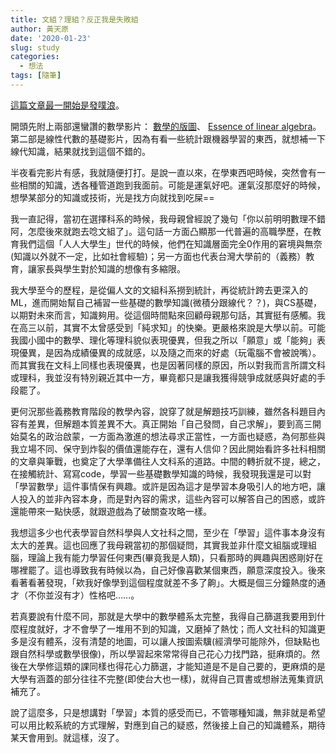 ```yaml
---
title: 文組？理組？反正我是失敗組
author: 黃天原
date: '2020-01-23'
slug: study
categories:
  - 想法
tags: [隨筆]
---
```

[這篇文章最一開始是發噗浪](https://www.plurk.com/p/nkae8s)。  

開頭先附上兩部還蠻讚的數學影片： [數學的版圖](https://youtu.be/OmJ-4B-mS-Y)、 [Essence of linear algebra](https://www.youtube.com/playlist?list=PLZHQObOWTQDPD3MizzM2xVFitgF8hE_ab)。第二部是線性代數的基礎影片，因為有看一些統計跟機器學習的東西，就想補一下線代知識，結果就找到這個不錯的。  

半夜看完影片有感，我就隨便打打。是說一直以來，在學東西吧時候，突然會有一些相關的知識，透各種管道跑到我面前。可能是運氣好吧。運氣沒那麼好的時候，想學某部分的知識或技術，光是找方向就找到吃屎==  

我一直記得，當初在選擇科系的時候，我母親曾經說了幾句「你以前明明數理不錯阿，怎麼後來就跑去唸文組了」。這句話一方面凸顯那一代普遍的高職學歷，在教育我們這個「人人大學生」世代的時候，他們在知識層面完全0作用的窘境與無奈(知識以外就不一定，比如社會經驗)；另一方面也代表台灣大學前的（義務）教育，讓家長與學生對於知識的想像有多縮限。  

我大學至今的歷程，是從偏人文的文組科系撈到統計，再從統計跨去更深入的ML，進而開始幫自己補習一些基礎的數學知識(微積分跟線代？？)，與CS基礎，以期對未來而言，知識夠用。從這個時間點來回顧母親那句話，其實挺有感觸。我在高三以前，其實不太曾感受到「純求知」的快樂。更嚴格來說是大學以前。可能我國小國中的數學、理化等理科貌似表現優異，但我之所以「願意」或「能夠」表現優異，是因為成績優異的成就感，以及隨之而來的好處（玩電腦不會被說嘴）。而其實我在文科上同樣也表現優異，也是因著同樣的原因，所以對我而言所謂文科或理科，我並沒有特別親近其中一方，畢竟都只是讓我獲得競爭成就感與好處的手段罷了。  

更何況那些義務教育階段的教學內容，說穿了就是解題技巧訓練，雖然各科題目內容有差異，但解題本質差異不大。真正開始「自己發問，自己求解」，要到高三開始莫名的政治啟蒙，一方面為激進的想法尋求正當性，一方面也疑惑，為何那些與我立場不同、保守到炸裂的價值還能存在，還有人信仰？因此開始看許多社科相關的文章與筆戰，也奠定了大學準備往人文科系的道路。中間的轉折就不提，總之，在接觸統計、寫寫code，學習一些基礎數學知識的時候，我發現我還是可以對「學習數學」這件事情保有興趣。或許是因為這才是學習本身吸引人的地方吧，讓人投入的並非內容本身，而是對內容的需求，這些內容可以解答自己的困惑，或許還能帶來一點快感，就跟遊戲為了破關查攻略一樣。  

我想這多少也代表學習自然科學與人文社科之間，至少在「學習」這件事本身沒有太大的差異。這也回應了我母親當初的那個疑問，其實我並非什麼文組腦或理組腦，理論上我有能力學習任何東西(畢竟我是人類)，只看那時的興趣與困惑剛好在哪裡罷了。這也導致我有時候以為，自己好像喜歡某個東西，願意深度投入。後來看著看著發現，「欸我好像學到這個程度就差不多了齁」。大概是個三分鐘熱度的通才（不你並沒有才）性格吧……。  

若真要說有什麼不同，那就是大學中的數學體系太完整，我得自己篩選我要用到什麼程度就好，才不會學了一堆用不到的知識，又磨掉了熱忱；而人文社科的知識更多是沒有體系，沒有清楚的地圖，可以讓人按圖索驥(經濟學可能除外，但缺點也跟自然科學或數學很像)，所以學習起來常常得自己花心力找門路，挺麻煩的。然後在大學修這類的課同樣也得花心力篩選，才能知道是不是自己要的，更麻煩的是大學有涵蓋的部分往往不完整(即使台大也一樣)，就得自己買書或想辦法蒐集資訊補充了。  

說了這麼多，只是想講對「學習」本質的感受而已，不管哪種知識，無非就是希望可以用比較系統的方式理解，對應到自己的疑惑，然後接上自己的知識體系，期待某天會用到。就這樣，沒了。
